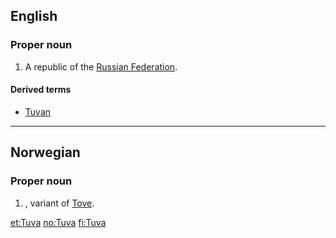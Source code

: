{{wikipedia}}
==English==

===Proper noun===
{{infl|en|proper noun}}

# A republic of the [[Russian Federation]].

====Derived terms====
* [[Tuvan]]

----

==Norwegian==

===Proper noun===
{{infl|no|proper noun}}

# {{given name|female|lang=no}}, variant of [[Tove]].

[[et:Tuva]]
[[no:Tuva]]
[[fi:Tuva]]